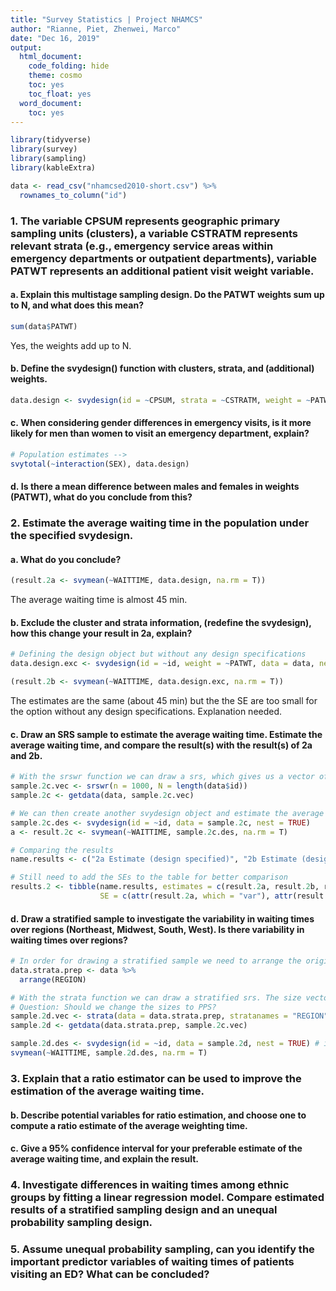 ```yaml
---
title: "Survey Statistics | Project NHAMCS"
author: "Rianne, Piet, Zhenwei, Marco"
date: "Dec 16, 2019"
output:
  html_document:
    code_folding: hide
    theme: cosmo
    toc: yes
    toc_float: yes
  word_document:
    toc: yes
---
```



```r
library(tidyverse)
library(survey)
library(sampling)
library(kableExtra)
```


```r
data <- read_csv("nhamcsed2010-short.csv") %>%
  rownames_to_column("id")
```


### 1. The variable CPSUM represents geographic primary sampling units (clusters), a variable CSTRATM represents relevant strata (e.g., emergency service areas within emergency departments or outpatient departments), variable PATWT represents an additional patient visit weight variable.

#### a. Explain this multistage sampling design. Do the PATWT weights sum up to N, and what does this mean?

```r
sum(data$PATWT)
```

Yes, the weights add up to N.

#### b. Define the svydesign() function with clusters, strata, and (additional) weights.

```r
data.design <- svydesign(id = ~CPSUM, strata = ~CSTRATM, weight = ~PATWT, data = data, nest = TRUE)
```

#### c. When considering gender differences in emergency visits, is it more likely for men than women to visit an emergency department, explain?

```r
# Population estimates --> 
svytotal(~interaction(SEX), data.design)
```


#### d. Is there a mean difference between males and females in weights (PATWT), what do you conclude from this?

### 2. Estimate the average waiting time in the population under the specified svydesign. 

#### a. What do you conclude?

```r
(result.2a <- svymean(~WAITTIME, data.design, na.rm = T))
```
The average waiting time is almost 45 min. 

#### b. Exclude the cluster and strata information, (redefine the svydesign), how this change your result in 2a, explain?

```r
# Defining the design object but without any design specifications
data.design.exc <- svydesign(id = ~id, weight = ~PATWT, data = data, nest = TRUE) # nest can be basically ignored

(result.2b <- svymean(~WAITTIME, data.design.exc, na.rm = T))
```

The estimates are the same (about 45 min) but the the SE are too small for the option without any design specifications. Explanation needed.

#### c. Draw an SRS sample to estimate the average waiting time. Estimate the average waiting time, and compare the result(s) with the result(s) of 2a and 2b.

```r
# With the srswr function we can draw a srs, which gives us a vector of the sample cases
sample.2c.vec <- srswr(n = 1000, N = length(data$id))
sample.2c <- getdata(data, sample.2c.vec)

# We can then create another svydesign object and estimate the average waiting time
sample.2c.des <- svydesign(id = ~id, data = sample.2c, nest = TRUE)
a <- result.2c <- svymean(~WAITTIME, sample.2c.des, na.rm = T)

# Comparing the results 
name.results <- c("2a Estimate (design specified)", "2b Estimate (design not specified)", "2c Estimate (new srs)")

# Still need to add the SEs to the table for better comparison
results.2 <- tibble(name.results, estimates = c(result.2a, result.2b, result.2c),
                    SE = c(attr(result.2a, which = "var"), attr(result.2b, which = "var"), attr(result.2c, which = "var")))

```


#### d. Draw a stratified sample to investigate the variability in waiting times over regions (Northeast, Midwest, South, West). Is there variability in waiting times over regions?

```r
# In order for drawing a stratified sample we need to arrange the original dataset in ascending strata order (Region)
data.strata.prep <- data %>%
  arrange(REGION)

# With the strata function we can draw a stratified srs. The size vector specifies the strata sample sizes 
# Question: Should we change the sizes to PPS?
sample.2d.vec <- strata(data = data.strata.prep, stratanames = "REGION", size = c(250, 250, 250, 250), method = "srswr")
sample.2d <- getdata(data.strata.prep, sample.2c.vec)

sample.2d.des <- svydesign(id = ~id, data = sample.2d, nest = TRUE) # is nest necessary?
svymean(~WAITTIME, sample.2d.des, na.rm = T)
```


### 3. Explain that a ratio estimator can be used to improve the estimation of the average waiting time. 

#### b. Describe potential variables for ratio estimation, and choose one to compute a ratio estimate of the average weighting time. 

#### c. Give a 95% confidence interval for your preferable estimate of the average waiting time, and explain the result.


### 4. Investigate differences in waiting times among ethnic groups by fitting a linear regression model. Compare estimated results of a stratified sampling design and an unequal probability sampling design.


### 5. Assume unequal probability sampling, can you identify the important predictor variables of waiting times of patients visiting an ED? What can be concluded?